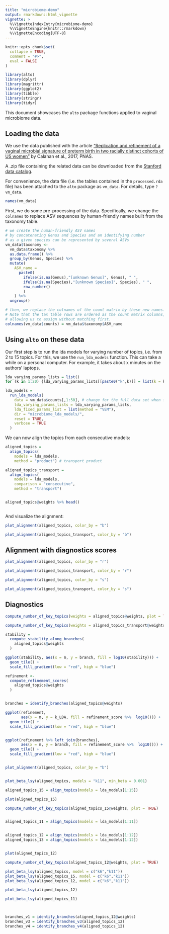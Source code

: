 ```yaml
---
title: "microbiome-demo"
output: rmarkdown::html_vignette
vignette: >
  %\VignetteIndexEntry{microbiome-demo}
  %\VignetteEngine{knitr::rmarkdown}
  %\VignetteEncoding{UTF-8}
---
```


```r
knitr::opts_chunk$set(
  collapse = TRUE,
  comment = "#>",
  eval = FALSE
)
```

```r
library(alto)
library(dplyr)
library(magrittr)
library(ggplot2)
library(tibble)
library(stringr)
library(tidyr)
```


This document showcases the `alto` package functions applied to vaginal microbiome data.

## Loading the data

We use the data published with the article ["Replication and refinement of a vaginal microbial signature of preterm birth in two racially distinct cohorts of US women"](https://www.pnas.org/content/114/37/9966.short) by Calahan et al., 2017, PNAS.

A .zip file containing the related data can be downloaded from the [Stanford data catalog](https://stacks.stanford.edu/file/druid:yb681vm1809/RepRefine_Scripts.tar.gz).

For convenience, the data file (i.e. the tables contained in the `processed.rda` file) has been attached to the `alto` package as `vm_data`. For details, type `?vm_data`.

```r
names(vm_data)

```

First, we do some pre-processing of the data. Specifically, we change the `colnames` to replace ASV sequences by human-friendly names built from the taxonomy table.

```r

# we create the human-friendly ASV names
# by concatenating Genus and Species and an identifying number
# as a given species can be represented by several ASVs
vm_data$taxonomy <-
  vm_data$taxonomy %>%
  as.data.frame() %>%
  group_by(Genus, Species) %>%
  mutate(
    ASV_name =
      paste0(
        ifelse(is.na(Genus),"[unknown Genus]", Genus), " ",
        ifelse(is.na(Species),"[unknown Species]", Species), " ",
        row_number()
        )
    ) %>%
  ungroup()

# then, we replace the colnames of the count matrix by these new names.
# Note that the tax table rows are ordered as the count matrix columns,
# allowing us to assign without matching first.
colnames(vm_data$counts) = vm_data$taxonomy$ASV_name

```



## Using `alto` on these data

Our first step is to run the lda models for varying number of topics, i.e. from 2 to 15 topics.
For this, we use the `run_lda_models` function. This can take a while on a personal computer.
For example, it takes about x minutes on the authors' laptops.

```r

lda_varying_params_lists = list()
for (k in 1:20) {lda_varying_params_lists[[paste0("k",k)]] = list(k = k)}

lda_models =
  run_lda_models(
    data = vm_data$counts[,1:50], # change for the full data set when full workflow is ready
    lda_varying_params_lists = lda_varying_params_lists,
    lda_fixed_params_list = list(method = "VEM"),
    dir = "microbiome_lda_models/",
    reset = TRUE,
    verbose = TRUE
  )

```

We can now align the topics from each consecutive models:


```r


aligned_topics =
  align_topics(
    models = lda_models,
    method = "product") # transport product

aligned_topics_transport =
  align_topics(
    models = lda_models,
    comparison = "consecutive",
    method = "transport") 


aligned_topics@weights %>% head()



```

And visualize the alignment:

```r


plot_alignment(aligned_topics, color_by = "b")

plot_alignment(aligned_topics_transport, color_by = "b")


```
## Alignment with diagnostics scores

```r

plot_alignment(aligned_topics, color_by = "r")

plot_alignment(aligned_topics_transport, color_by = "r")

```





```r


plot_alignment(aligned_topics, color_by = "s")

plot_alignment(aligned_topics_transport, color_by = "s")


```





## Diagnostics

```r

compute_number_of_key_topics(weights = aligned_topics@weights, plot = TRUE)

compute_number_of_key_topics(weights = aligned_topics_transport@weights, plot = TRUE)


```


```r

stability =
  compute_stability_along_branches(
    aligned_topics@weights
  )

ggplot(stability, aes(x = m, y = branch, fill = log10(stability))) +
  geom_tile() +
  scale_fill_gradient(low = "red", high = "blue")

```

```r

refinement <-
  compute_refinement_scores(
    aligned_topics@weights
  )


branches = identify_branches(aligned_topics@weights)

ggplot(refinement,
       aes(x = m, y = k_LDA, fill = refinement_score %>%  log10())) +
  geom_tile() +
  scale_fill_gradient(low = "red", high = "blue")


ggplot(refinement %>% left_join(branches),
       aes(x = m, y = branch, fill = refinement_score %>%  log10())) +
  geom_tile() +
  scale_fill_gradient(low = "red", high = "blue")



```


```r


plot_alignment(aligned_topics, color_by = "b")


plot_beta_lsy(aligned_topics, models = "k11", min_beta = 0.001)

```




```r


aligned_topics_15 = align_topics(models = lda_models[1:15])

plot(aligned_topics_15)

compute_number_of_key_topics(aligned_topics_15@weights, plot = TRUE)


aligned_topics_11 = align_topics(models = lda_models[1:11])


aligned_topics_12 = align_topics(models = lda_models[1:12])
aligned_topics_13 = align_topics(models = lda_models[1:12])


plot(aligned_topics_12)

compute_number_of_key_topics(aligned_topics_12@weights, plot = TRUE)

plot_beta_lsy(aligned_topics, model = c("k6","k11"))
plot_beta_lsy(aligned_topics_15, model = c("k6","k11"))
plot_beta_lsy(aligned_topics_12, model = c("k6","k11"))

plot_beta_lsy(aligned_topics_12)

plot_beta_lsy(aligned_topics_11)



branches_v1 = identify_branches(aligned_topics_12@weights)
branches_v3 = identify_branches_v3(aligned_topics_12)
branches_v4 = identify_branches_v4(aligned_topics_12)






```




